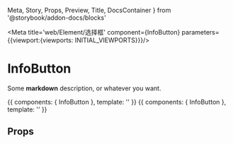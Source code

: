   Meta,
  Story,
  Props,
  Preview,
  Title,
  DocsContainer
} from '@storybook/addon-docs/blocks'



<Meta title='web/Element/选择框' component={InfoButton} parameters={{viewport:{viewports: INITIAL_VIEWPORTS}}}/>

<Title>11111111</Title>

# InfoButton

Some **markdown** description, or whatever you want.

<Preview>
  <Story name='basic' height='400px'>
    {{
      components: { InfoButton },
      template: '<info-button label="I\'m a button!"/>'
    }}
  </Story>
</Preview>

<Preview>
  <Story name='basic2' height='400px'>
    {{
      components: { InfoButton },
      template: '<info-button label="I\'m a button!"/>'
    }}
  </Story>
</Preview>

## Props

<Props of={InfoButton} />